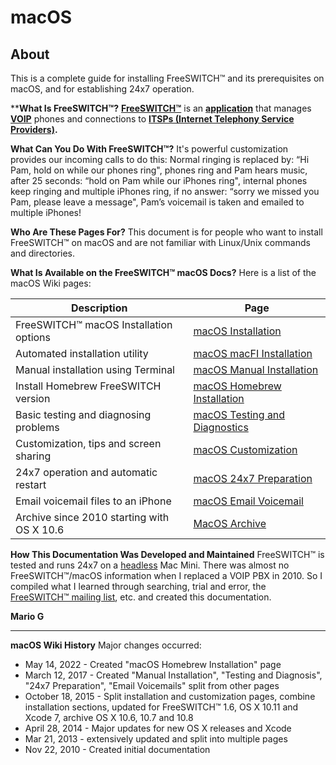 # macOS

 

## About

This is a complete guide for installing FreeSWITCH™ and its prerequisites on macOS, and for establishing 24x7 operation.

****What Is FreeSWITCH™?** 
**[FreeSWITCH™](http://en.wikipedia.org/wiki/FreeSWITCH)** is an **[application](https://en.wikipedia.org/wiki/Application%5Fsoftware)** that manages **[VOIP](http://en.wikipedia.org/wiki/Voip)** phones and connections to **[ITSPs (Internet Telephony Service Providers)](http://en.wikipedia.org/wiki/ITSP).**

**What Can You Do With FreeSWITCH™?** 
It's powerful customization provides our incoming calls to do this: Normal ringing is replaced by: “Hi Pam, hold on while our phones ring", phones ring and Pam hears music, after 25 seconds: “hold on Pam while our iPhones ring", internal phones keep ringing and multiple iPhones ring, if no answer: “sorry we missed you Pam, please leave a message", Pam’s voicemail is taken and emailed to multiple iPhones! 

**Who Are These Pages For?** 
This document is for people who want to install FreeSWITCH™ on macOS and are not familiar with Linux/Unix commands and directories.

**What Is Available on the FreeSWITCH™ macOS Docs?** 
Here is a list of the macOS Wiki pages:

| Description | Page |
| -- | -- |
| FreeSWITCH™ macOS Installation options | [macOS Installation](./macOS-Installation/index.mdx#about)|
| Automated installation utility|[macOS macFI Installation](./macOS-Installation/macOS-macFI-Installation_1966731.mdx#about)|
| Manual installation using Terminal | [macOS Manual Installation](./macOS-Installation/macOS-Manual-Installation_13174557.mdx#about)|
| Install Homebrew FreeSWITCH version | [macOS Homebrew Installation](./macOS-Installation/macOS-Homebrew-Installation_72253508.mdx#about)|
| Basic testing and diagnosing problems | [macOS Testing and Diagnostics](./macOS-Testing-and-Diagnostics_13174550.mdx#about)|
| Customization, tips and screen sharing | [macOS Customization](./macOS-Customization_9634513.mdx#ssh)|
| 24x7 operation and automatic restart | [macOS 24x7 Preparation](./macOS-24x7-Preparation_13174585.mdx#about)|
| Email voicemail files to an iPhone | [macOS Email Voicemail](./macOS-Email-Voicemail_13174591.mdx#about)|
| Archive since 2010 starting with OS X 10.6 | [MacOS Archive](./MacOS-Archive/index.mdx#about) |

  
**How This Documentation Was Developed and Maintained** 
FreeSWITCH™ is tested and runs 24x7 on a [headless](macOS-Customization_9634513.mdx#remotely-accessing-a-mac) Mac Mini. There was almost no FreeSWITCH™/macOS information when I replaced a VOIP PBX in 2010\. So I compiled what I learned through searching, trial and error, the [FreeSWITCH™ mailing list](http://lists.freeswitch.org/), etc. and created this documentation.  

**Mario G**

  
---

  
**macOS Wiki History** 
Major changes occurred:

* May 14, 2022 - Created "macOS Homebrew Installation" page
* March 12, 2017 - Created "Manual Installation", "Testing and Diagnosis", "24x7 Preparation", "Email Voicemails" split from other pages
* October 18, 2015 - Split installation and customization pages, combine installation sections, updated for FreeSWITCH™ 1.6, OS X 10.11 and Xcode 7, archive OS X 10.6, 10.7 and 10.8
* April 28, 2014 - Major updates for new OS X releases and Xcode
* Mar 21, 2013 - extensively updated and split into multiple pages
* Nov 22, 2010 - Created initial documentation
